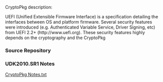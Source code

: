 <!-- [[Category:EDKII Packages]] -->

CryptoPkg description:

UEFI (Unified Extensible Firmware Interface) is a specification detailing the 
interfaces between OS and platform firmware. Several security features were 
introduced (e.g. Authenticated Variable Service, Driver Signing, etc) from UEFI 
2.2+ (http://www.uefi.org). These security features highly depends on the 
cryptography and the CryptoPkg

===Source Repository===
{{Edk2SubPkg|CryptoPkg}}

===UDK2010.SR1 Notes===
[http://sourceforge.net/projects/edk2/files/UDK2010%20Releases/UDK2010.SR1/Notes/CryptoPkg%20Notes.txt/download CryptoPkg Notes.txt]